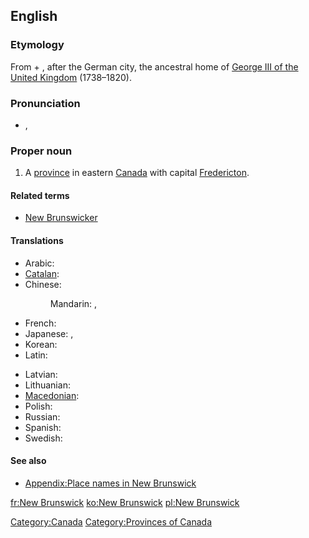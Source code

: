 ==English==
{{wikipedia}}

===Etymology===
From {{term|new}} + {{term|Brunswick||[[Braunschweig]]}}, after the German city, the ancestral home of [[w:George III of the United Kingdom|George III of the United Kingdom]] (1738–1820).

===Pronunciation===
* {{a|UK}} {{IPA|/njuː ˈbɹʌnz.wɪk/}}, {{SAMPA|/nju: "brVnz.wIk/}}

===Proper noun===
{{en-proper noun|sg=New Brunswick}}

# A [[province]] in eastern [[Canada]] with capital [[Fredericton]].

====Related terms====
* [[New Brunswicker]]

====Translations====
{{trans-top|Province in eastern Canada}}
* Arabic: {{t|ar|نيو برانزويك|m|tr=nyuu braanzwik|sc=Arab}}
* [[Catalan]]: {{t|ca|Nova Brunsvic}}
* Chinese:
*: Mandarin: {{t|zh|新不倫瑞克|sc=Hani}}, {{t|zh|新不伦瑞克|tr=Xīn Bùlúnruìkè|sc=Hani}}
* French: {{t+|fr|Nouveau-Brunswick}}
* Japanese: {{t|ja|ニューブランズウィック|tr=Nyūburanzuwikku}}, {{t|ja|ニューブランズウィック州|tr=Nyūburanzuwikku-shū}}
* Korean: {{t|ko|뉴브런즈윅|tr=Nyu Beureonjeuwik|sc=Kore}}
* Latin: {{t|la|Novum Brunsvicum}}
{{trans-mid}}
* Latvian: {{t|lv|Ņūbransvika|xs=Latvian}}
* Lithuanian: {{t|lt|Naujasis Bransvikas|xs=Lithuanian}}
* [[Macedonian]]: {{t|mk|Њу Бранзвик|m|tr=Nju Bránzvik}}
* Polish: {{t+|pl|Nowy Brunszwik}}
* Russian: {{t|ru|Нью-Брансуик|m|tr=Nju-Bránsuik, Nju-Bránswik}}
* Spanish: {{t|es|Nuevo Brunswick}}
* Swedish: {{t-|sv|New Brunswick}}
{{trans-bottom}}

====See also====
* [[Appendix:Place names in New Brunswick]]

[[Category:Canada]]
[[Category:Provinces of Canada]]

[[fr:New Brunswick]]
[[ko:New Brunswick]]
[[pl:New Brunswick]]